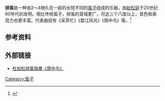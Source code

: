 {{about|并排的笛子组成的乐器|并排的竖管组成的乐器|排箫 (总称)}}
'''排笛'''是一种由2～4根扎在一起的长短不同的[[笛子|笛子]]组成的乐器，由[[赵松庭|赵松庭]]于20世纪60年代初发明。相比传统笛子，排笛的音域更广，可达三个八度以上，音色和表现力也更丰富。代表曲目有《采茶忙》《婺江风光》《荫中鸟》等。<ref>{{Cite journal|title=排笛——介绍将几根笛子扎在一起演奏的方法|author=赵松庭|url=https://wap.cnki.net/touch/web/Journal/Article/YIQI197902019.html|journal=乐器科技|issue=2|doi=|others=|year=1979|volume=|page=51|pmid=|access-date=2020-10-25|archive-date=2020-10-28|archive-url=https://web.archive.org/web/20201028212028/https://wap.cnki.net/touch/web/Journal/Article/YIQI197902019.html|dead-url=no}}</ref>

== 参考资料 ==
<references />

== 外部链接 ==
*[https://www.ixigua.com/6588778120390640135 杜如松排笛独奏《荫中鸟》] {{Wayback|url=https://www.ixigua.com/6588778120390640135 |date=20201030194102 }}

[[Category:笛子|Category:笛子]]